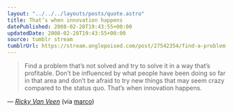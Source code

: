 ```yaml
---
layout: "../../../layouts/posts/quote.astro"
title: That’s when innovation happens
datePublished: 2008-02-28T19:43:55+00:00
updatedDate: 2008-02-28T19:43:55+00:00
source: tumblr stream
tumblrUrl: https://stream.anglepoised.com/post/27542354/find-a-problem-thats-not-solved-and-try-to-solve
---
```


> Find a problem that’s not solved and try to solve it in a way that’s profitable. Don’t be influenced by what people have been doing so far in that area and don’t be afraid to try new things that may seem crazy compared to the status quo. That’s when innovation happens.

— <cite>[Ricky Van Veen](https://heyheyok.tumblr.com/post/27400161/find-a-problem-thats-not-solved-and-try-to-solve)</cite> (via [marco](http://tumblelog.marco.org/))
